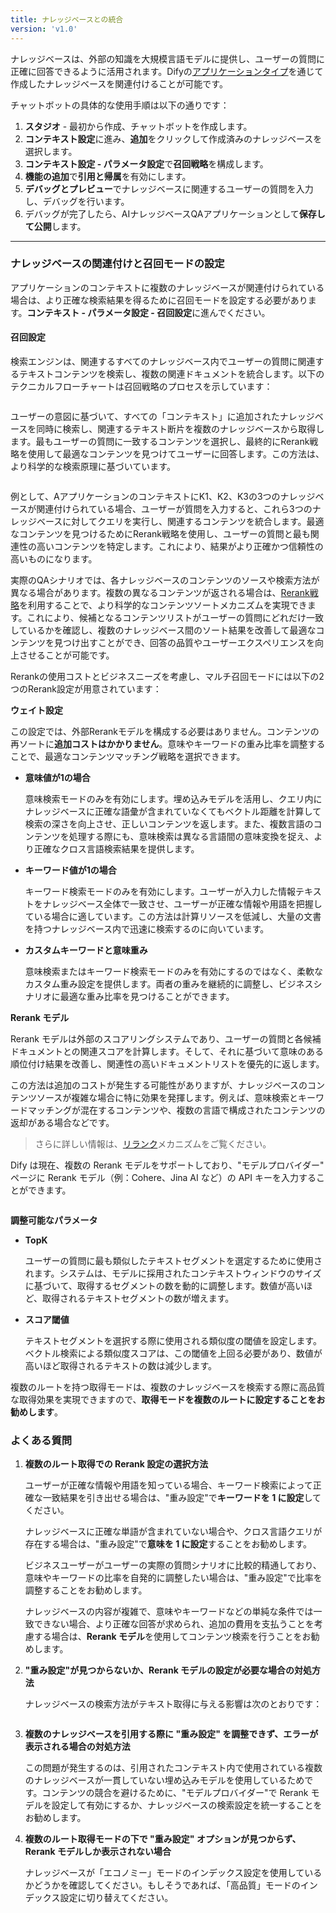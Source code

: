 ```yaml
---
title: ナレッジベースとの統合
version: 'v1.0'
---
```


ナレッジベースは、外部の知識を大規模言語モデルに提供し、ユーザーの質問に正確に回答できるように活用されます。Difyの[アプリケーションタイプ](user-guide/application-orchestrate/#application_type)を通じて作成したナレッジベースを関連付けることが可能です。

チャットボットの具体的な使用手順は以下の通りです：

1. **スタジオ** - 最初から作成、チャットボットを作成します。
2. **コンテキスト設定**に進み、**追加**をクリックして作成済みのナレッジベースを選択します。
3. **コンテキスト設定 - パラメータ設定**で**召回戦略**を構成します。
4. **機能の追加**で**引用と帰属**を有効にします。
5. **デバッグとプレビュー**でナレッジベースに関連するユーザーの質問を入力し、デバッグを行います。
6. デバッグが完了したら、AIナレッジベースQAアプリケーションとして**保存して公開**します。

***

### ナレッジベースの関連付けと召回モードの設定

アプリケーションのコンテキストに複数のナレッジベースが関連付けられている場合は、より正確な検索結果を得るために召回モードを設定する必要があります。**コンテキスト - パラメータ設定 - 召回設定**に進んでください。

#### 召回設定

検索エンジンは、関連するすべてのナレッジベース内でユーザーの質問に関連するテキストコンテンツを検索し、複数の関連ドキュメントを統合します。以下のテクニカルフローチャートは召回戦略のプロセスを示しています：

<Frame>
  <img src="../../img/rerank-flow-chart.png" alt="" />
</Frame>

ユーザーの意図に基づいて、すべての「コンテキスト」に追加されたナレッジベースを同時に検索し、関連するテキスト断片を複数のナレッジベースから取得します。最もユーザーの質問に一致するコンテンツを選択し、最終的にRerank戦略を使用して最適なコンテンツを見つけてユーザーに回答します。この方法は、より科学的な検索原理に基づいています。

<Frame>
  <img src="../../img/jp-rag-multiple.png" alt="" />
</Frame>

例として、AアプリケーションのコンテキストにK1、K2、K3の3つのナレッジベースが関連付けられている場合、ユーザーが質問を入力すると、これら3つのナレッジベースに対してクエリを実行し、関連するコンテンツを統合します。最適なコンテンツを見つけるためにRerank戦略を使用し、ユーザーの質問と最も関連性の高いコンテンツを特定します。これにより、結果がより正確かつ信頼性の高いものになります。

実際のQAシナリオでは、各ナレッジベースのコンテンツのソースや検索方法が異なる場合があります。複数の異なるコンテンツが返される場合は、[Rerank戦略](/user-guide/knowledge-base/indexing-and-retrieval/rerank)を利用することで、より科学的なコンテンツソートメカニズムを実現できます。これにより、候補となるコンテンツリストがユーザーの質問にどれだけ一致しているかを確認し、複数のナレッジベース間のソート結果を改善して最適なコンテンツを見つけ出すことができ、回答の品質やユーザーエクスペリエンスを向上させることが可能です。

Rerankの使用コストとビジネスニーズを考慮し、マルチ召回モードには以下の2つのRerank設定が用意されています：

**ウェイト設定**

この設定では、外部Rerankモデルを構成する必要はありません。コンテンツの再ソートに**追加コストはかかりません**。意味やキーワードの重み比率を調整することで、最適なコンテンツマッチング戦略を選択できます。

*   **意味値が1の場合**

    意味検索モードのみを有効にします。埋め込みモデルを活用し、クエリ内にナレッジベースに正確な語彙が含まれていなくてもベクトル距離を計算して検索の深さを向上させ、正しいコンテンツを返します。また、複数言語のコンテンツを処理する際にも、意味検索は異なる言語間の意味変換を捉え、より正確なクロス言語検索結果を提供します。

*   **キーワード値が1の場合**

    キーワード検索モードのみを有効にします。ユーザーが入力した情報テキストをナレッジベース全体で一致させ、ユーザーが正確な情報や用語を把握している場合に適しています。この方法は計算リソースを低減し、大量の文書を持つナレッジベース内で迅速に検索するのに向いています。

*   **カスタムキーワードと意味重み**

    意味検索またはキーワード検索モードのみを有効にするのではなく、柔軟なカスタム重み設定を提供します。両者の重みを継続的に調整し、ビジネスシナリオに最適な重み比率を見つけることができます。

**Rerank モデル**

Rerank モデルは外部のスコアリングシステムであり、ユーザーの質問と各候補ドキュメントとの関連スコアを計算します。そして、それに基づいて意味のある順位付け結果を改善し、関連性の高いドキュメントリストを優先的に返します。

この方法は追加のコストが発生する可能性がありますが、ナレッジベースのコンテンツソースが複雑な場合に特に効果を発揮します。例えば、意味検索とキーワードマッチングが混在するコンテンツや、複数の言語で構成されたコンテンツの返却がある場合などです。

> さらに詳しい情報は、[リランク](./indexing-and-retrieval/rerank)メカニズムをご覧ください。

Dify は現在、複数の Rerank モデルをサポートしており、"モデルプロバイダー" ページに Rerank モデル（例：Cohere、Jina AI など）の API キーを入力することができます。

<Frame caption="モデルプロバイダー内での Rerank モデルの設定">
  <img src="../../img/jp-rerank-model-api.png" alt="" />
</Frame>

**調整可能なパラメータ**

- **TopK**

    ユーザーの質問に最も類似したテキストセグメントを選定するために使用されます。システムは、モデルに採用されたコンテキストウィンドウのサイズに基づいて、取得するセグメントの数を動的に調整します。数値が高いほど、取得されるテキストセグメントの数が増えます。

- **スコア閾値**

    テキストセグメントを選択する際に使用される類似度の閾値を設定します。ベクトル検索による類似度スコアは、この閾値を上回る必要があり、数値が高いほど取得されるテキストの数は減少します。

複数のルートを持つ取得モードは、複数のナレッジベースを検索する際に高品質な取得効果を実現できますので、**取得モードを複数のルートに設定することをお勧めします**。

### よくある質問

1. **複数のルート取得での Rerank 設定の選択方法**

    ユーザーが正確な情報や用語を知っている場合、キーワード検索によって正確な一致結果を引き出せる場合は、"重み設定"で**キーワードを 1 に設定**してください。

    ナレッジベースに正確な単語が含まれていない場合や、クロス言語クエリが存在する場合は、"重み設定"で**意味を 1 に設定**することをお勧めします。

    ビジネスユーザーがユーザーの実際の質問シナリオに比較的精通しており、意味やキーワードの比率を自発的に調整したい場合は、"重み設定"で比率を調整することをお勧めします。

    ナレッジベースの内容が複雑で、意味やキーワードなどの単純な条件では一致できない場合、より正確な回答が求められ、追加の費用を支払うことを考慮する場合は、**Rerank モデル**を使用してコンテンツ検索を行うことをお勧めします。

2. **"重み設定"が見つからないか、Rerank モデルの設定が必要な場合の対処方法**

    ナレッジベースの検索方法がテキスト取得に与える影響は次のとおりです：

    <Frame>
      <img src="/images/jp-knowledge-base-table.png" alt="" />
    </Frame>

3. **複数のナレッジベースを引用する際に "重み設定" を調整できず、エラーが表示される場合の対処方法**

    この問題が発生するのは、引用されたコンテキスト内で使用されている複数のナレッジベースが一貫していない埋め込みモデルを使用しているためです。コンテンツの競合を避けるために、"モデルプロバイダー"で Rerank モデルを設定して有効にするか、ナレッジベースの検索設定を統一することをお勧めします。

4. **複数のルート取得モードの下で "重み設定" オプションが見つからず、Rerank モデルしか表示されない場合**

    ナレッジベースが「エコノミー」モードのインデックス設定を使用しているかどうかを確認してください。もしそうであれば、「高品質」モードのインデックス設定に切り替えてください。
